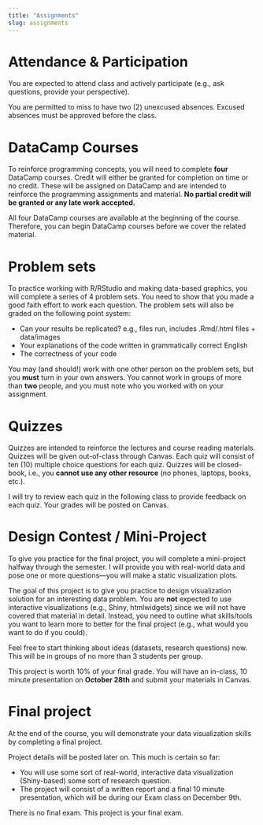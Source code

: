 ```yaml
---
title: "Assignments"
slug: assignments
---
```


# Attendance & Participation

You are expected to attend class and actively participate (e.g., ask questions, provide your perspective). 

You are permitted to miss to have two (2) unexcused absences. Excused absences must be approved before the class.

# DataCamp Courses

<span class="newthought">To reinforce programming concepts, </span> you will need to complete **four** DataCamp courses. Credit will either be granted for completion on time or no credit. These will be assigned on DataCamp and are intended to reinforce the programming assignments and material. **No partial credit will be granted or any late work accepted.**

All four DataCamp courses are available at the beginning of the course. Therefore, you can begin DataCamp courses before we cover the related material.

# Problem sets

<span class="newthought">To practice working with R/RStudio</span> and making data-based graphics, you will complete a series of 4 problem sets. You need to show that you made a good faith effort to work each question. The problem sets will also be graded on the following point system:

- Can your results be replicated? e.g., files run, includes .Rmd/.html files + data/images
- Your explanations of the code written in grammatically correct English 
- The correctness of your code

You may (and should!) work with one other person on the problem sets, but you **must** turn in your own answers. You cannot work in groups of more than **two** people, and you must note who you worked with on your assignment.

# Quizzes

<span class="newthought">Quizzes</span> are intended to reinforce the lectures and course reading materials. Quizzes will be given out-of-class through Canvas. Each quiz will consist of ten (10) multiple choice questions for each quiz. Quizzes will be closed-book, i.e., you **cannot use any other resource** (no phones, laptops, books, etc.).

I will try to review each quiz in the following class to provide feedback on each quiz. Your grades will be posted on Canvas.

# Design Contest / Mini-Project

<span class="newthought">To give you practice for the final project</span>, you will complete a mini-project halfway through the semester. I will provide you with real-world data and pose one or more questions—you will make a static visualization plots.

The goal of this project is to give you practice to design visualization solution for an interesting data problem. You are **not** expected to use interactive visualizations (e.g., Shiny, htmlwidgets) since we will not have covered that material in detail. Instead, you need to outline what skills/tools you want to learn more to better for the final project (e.g., what would you want to do if you could).

Feel free to start thinking about ideas (datasets, research questions) now. This will be in groups of no more than 3 students per group.

This project is worth 10% of your final grade. You will have an in-class, 10 minute presentation on **October 28th** and submit your materials in Canvas.

# Final project

<span class="newthought">At the end of the course,</span> you will demonstrate your data visualization skills by completing a final project.

Project details will be posted later on. This much is certain so far:

- You will use some sort of real-world, interactive data visualization (Shiny-based) some sort of research question.
- The project will consist of a written report and a final 10 minute presentation, which will be during our Exam class on December 9th.

There is no final exam. This project is your final exam.
